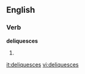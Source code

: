
==English==

===Verb===
'''deliquesces'''

# {{third-person singular of|[[deliquesce]]}}

[[it:deliquesces]]
[[vi:deliquesces]]